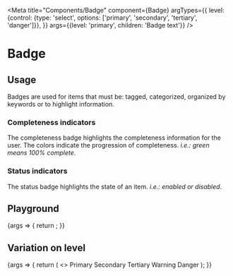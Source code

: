 
<Meta
  title="Components/Badge"
  component={Badge}
  argTypes={{
    level: {control: {type: 'select', options: ['primary', 'secondary', 'tertiary', 'danger']}},
  }}
  args={{level: 'primary', children: 'Badge text'}}
/>

# Badge

## Usage

Badges are used for items that must be: tagged, categorized, organized by keywords or to highlight information.

### Completeness indicators

The completeness badge highlights the completeness information for the user. The colors indicate the progression of completeness. *i.e.: green means 100% complete*.

### Status indicators

The status badge highlights the state of an item. *i.e.: enabled or disabled*.

## Playground

<Canvas>
  <Story name="Standard">
    {args => {
      return <Badge {...args} />;
    }}
  </Story>
</Canvas>

<ArgsTable story="Standard" />

## Variation on level

<Canvas>
  <Story name="Level">
    {args => {
      return (
        <>
          <Badge {...args} level="primary">
            Primary
          </Badge>
          <Badge {...args} level="secondary">
            Secondary
          </Badge>
          <Badge {...args} level="tertiary">
            Tertiary
          </Badge>
          <Badge {...args} level="warning">
            Warning
          </Badge>
          <Badge {...args} level="danger">
            Danger
          </Badge>
        </>
      );
    }}
  </Story>
</Canvas>
